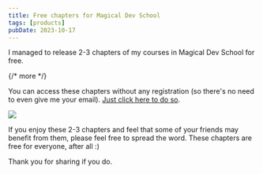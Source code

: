 ```yaml
---
title: Free chapters for Magical Dev School
tags: [products]
pubDate: 2023-10-17
---
```


I managed to release 2-3 chapters of my courses in Magical Dev School for free.

{/* more */}

You can access these chapters without any registration (so there's no need to even give me your email). [Just click here to do so](https://students.magicaldevschool.com).

<Image src='/images/blog/free-chapters/courses.png' />

If you enjoy these 2-3 chapters and feel that some of your friends may benefit from them, please feel free to spread the word. These chapters are free for everyone, after all :)

Thank you for sharing if you do.
